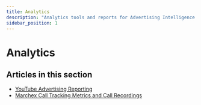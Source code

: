 ```yaml
---
title: Analytics
description: "Analytics tools and reports for Advertising Intelligence products"
sidebar_position: 1
---
```


# Analytics

## Articles in this section

- [YouTube Advertising Reporting](youtube-advertising-reporting)
- [Marchex Call Tracking Metrics and Call Recordings](marchex-call-tracking)